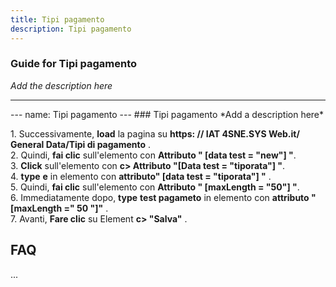 ```yaml
---
title: Tipi pagamento
description: Tipi pagamento
---
```


### Guide for Tipi pagamento

*Add the description here*

___

\--- name: Tipi pagamento --- ### Tipi pagamento \*Add a description here\*  
  
1\. Successivamente, **load** la pagina su **https: // IAT 4SNE.SYS Web.it/ General Data/Tipi di pagamento** .  
2\. Quindi, **fai clic** sull'elemento con **Attributo " \[data test = "new"\] "**.  
3\. **Click** sull'elemento con **c> Attributo "\[Data test = "tiporata"\] "**.  
4\. **type** **e** in elemento con **attributo" \[data test = "tiporata"\] "** .  
5\. Quindi, **fai clic** sull'elemento con **Attributo " \[maxLength = "50"\] "**.  
6\. Immediatamente dopo, **type** **test pagameto** in elemento con **attributo "\[maxLength =" 50 "\]"** .  
7\. Avanti, **Fare clic** su Element **c> "Salva"** .  

FAQ
---

...
